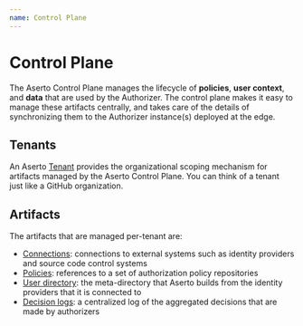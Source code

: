 ```yaml
---
name: Control Plane
---
```


# Control Plane

The Aserto Control Plane manages the lifecycle of **policies**, **user context**, and **data** that are 
used by the Authorizer. The control plane makes it easy to manage these artifacts centrally, and 
takes care of the details of synchronizing them to the Authorizer instance(s) deployed at the edge.

## Tenants
An Aserto [Tenant](/overview/tenant) provides the organizational scoping mechanism for artifacts 
managed by the Aserto Control Plane. You can think of a tenant just like a GitHub organization.

## Artifacts 

The artifacts that are managed per-tenant are:
* [Connections](/overview/connections): connections to external systems such as identity providers and source code control systems
* [Policies](/overview/policy-lifecycle): references to a set of authorization policy repositories
* [User directory](/overview/directory): the meta-directory that Aserto builds from the identity providers that it is connected to
* [Decision logs](/overview/decision-logs): a centralized log of the aggregated decisions that are made by authorizers

